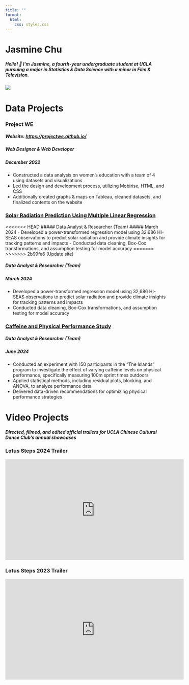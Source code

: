 ```yaml
---
title: ""
format:
  html:
    css: styles.css
---
```


```{=html}
<div class="title-with-picture">
  <div class="text-content">
    <h1>Jasmine Chu</h1>
    <h5>Hello! 👋 I'm Jasmine, a fourth-year undergraduate student at UCLA pursuing a major in Statistics & Data Science with a minor in Film & Television.</h5>
  </div>
  <img src="images/pfp_fall2024.jpg" class="profile-pic">
</div>
```

# Data Projects

### Project WE

##### Website: <a href="https://projectwe.github.io/" target="_blank"> https://projectwe.github.io/</a>

##### Web Designer & Web Developer

##### December 2022

-   Constructed a data analysis on women's education with a team of 4 using datasets and visualizations
-   Led the design and development process, utilizing Mobirise, HTML, and CSS
-   Additionally created graphs & maps on Tableau, cleaned datasets, and finalized contents on the website

### <a href="solarRadiationPredictionReport.pdf" target="_blank"> Solar Radiation Prediction Using Multiple Linear Regression</a>
<<<<<<< HEAD
##### Data Analyst & Researcher (Team)
##### March 2024
-   Developed a power-transformed regression model using 32,686 HI-SEAS observations to predict solar radiation and provide climate insights for tracking patterns and impacts
-   Conducted data cleaning, Box-Cox transformations, and assumption testing for model accuracy
=======
>>>>>>> 2b99fe6 (Update site)

##### Data Analyst & Researcher (Team)

##### March 2024

-   Developed a power-transformed regression model using 32,686 HI-SEAS observations to predict solar radiation and provide climate insights for tracking patterns and impacts
-   Conducted data cleaning, Box-Cox transformations, and assumption testing for model accuracy

### <a href="caffeinePhysicalPerformanceFinalReport.pdf" target="_blank"> Caffeine and Physical Performance Study</a>

##### Data Analyst & Researcher (Team)

##### June 2024

-   Conducted an experiment with 150 participants in the “The Islands” program to investigate the effect of varying caffeine levels on physical performance, specifically measuring 100m sprint times outdoors
-   Applied statistical methods, including residual plots, blocking, and ANOVA, to analyze performance data
-   Delivered data-driven recommendations for optimizing physical performance strategies

# Video Projects

##### Directed, filmed, and edited official trailers for UCLA Chinese Cultural Dance Club's annual showcases

### Lotus Steps 2024 Trailer

<iframe width="560" height="315" src="https://www.youtube.com/embed/ehvLCXI-knw?si=DaiYO0fxuOfAFLEE" title="YouTube video player" frameborder="0" allow="accelerometer; autoplay; clipboard-write; encrypted-media; gyroscope; picture-in-picture; web-share" referrerpolicy="strict-origin-when-cross-origin" allowfullscreen>

</iframe>

### Lotus Steps 2023 Trailer

<iframe width="560" height="315" src="https://www.youtube.com/embed/EnC7KYu1CkQ?si=3BEq9YxzcyIf0A-E" title="YouTube video player" frameborder="0" allow="accelerometer; autoplay; clipboard-write; encrypted-media; gyroscope; picture-in-picture; web-share" referrerpolicy="strict-origin-when-cross-origin" allowfullscreen>

</iframe>
